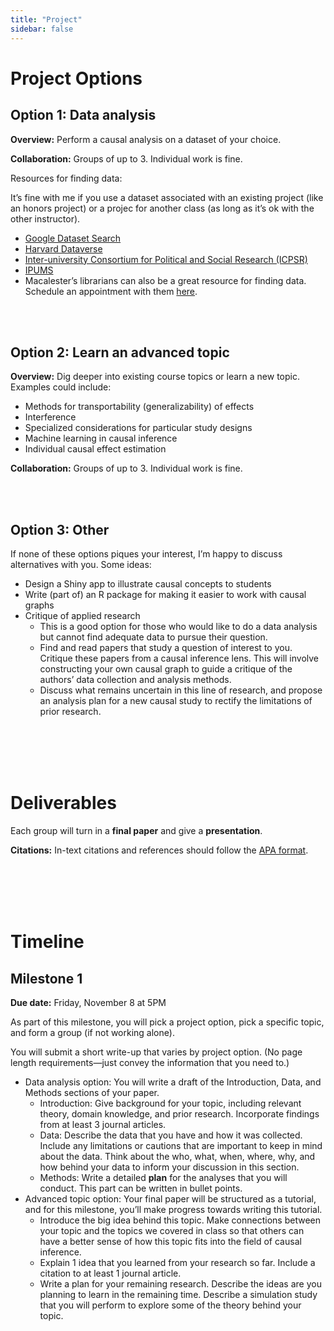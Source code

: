 ```yaml
---
title: "Project"
sidebar: false
---
```


# Project Options

## Option 1: Data analysis

**Overview:** Perform a causal analysis on a dataset of your choice.

**Collaboration:** Groups of up to 3. Individual work is fine.

Resources for finding data:

It's fine with me if you use a dataset associated with an existing project (like an honors project) or a projec for another class (as long as it's ok with the other instructor).

- [Google Dataset Search](https://datasetsearch.research.google.com/)
- [Harvard Dataverse](https://dataverse.harvard.edu/)
- [Inter-university Consortium for Political and Social Research (ICPSR)](https://www.icpsr.umich.edu/)
- [IPUMS](https://ipums.org/)
- Macalester's librarians can also be a great resource for finding data. Schedule an appointment with them [here](https://www.macalester.edu/library/askus/).


<br><br>


## Option 2: Learn an advanced topic

**Overview:** Dig deeper into existing course topics or learn a new topic. Examples could include:

- Methods for transportability (generalizability) of effects
- Interference
- Specialized considerations for particular study designs
- Machine learning in causal inference
- Individual causal effect estimation

**Collaboration:** Groups of up to 3. Individual work is fine.


<br><br>


## Option 3: Other

If none of these options piques your interest, I'm happy to discuss alternatives with you. Some ideas:

- Design a Shiny app to illustrate causal concepts to students
- Write (part of) an R package for making it easier to work with causal graphs
- Critique of applied research
    - This is a good option for those who would like to do a data analysis but cannot find adequate data to pursue their question.
    - Find and read papers that study a question of interest to you. Critique these papers from a causal inference lens. This will involve constructing your own causal graph to guide a critique of the authors' data collection and analysis methods.
    - Discuss what remains uncertain in this line of research, and propose an analysis plan for a new causal study to rectify the limitations of prior research.


<br><br><br><br>


# Deliverables

Each group will turn in a **final paper** and give a **presentation**.

**Citations:** In-text citations and references should follow the [APA format](https://owl.purdue.edu/owl/research_and_citation/apa_style/apa_formatting_and_style_guide/in_text_citations_author_authors.html).


<br><br><br><br>


# Timeline

## Milestone 1

**Due date:** Friday, November 8 at 5PM

As part of this milestone, you will pick a project option, pick a specific topic, and form a group (if not working alone).

You will submit a short write-up that varies by project option. (No page length requirements---just convey the information that you need to.)

- Data analysis option: You will write a draft of the Introduction, Data, and Methods sections of your paper.
    - Introduction: Give background for your topic, including relevant theory, domain knowledge, and prior research. Incorporate findings from at least 3 journal articles.
    - Data: Describe the data that you have and how it was collected. Include any limitations or cautions that are important to keep in mind about the data. Think about the who, what, when, where, why, and how behind your data to inform your discussion in this section.
    - Methods: Write a detailed **plan** for the analyses that you will conduct. This part can be written in bullet points.
    
- Advanced topic option: Your final paper will be structured as a tutorial, and for this milestone, you'll make progress towards writing this tutorial.
    - Introduce the big idea behind this topic. Make connections between your topic and the topics we covered in class so that others can have a better sense of how this topic fits into the field of causal inference.
    - Explain 1 idea that you learned from your research so far. Include a citation to at least 1 journal article.
    - Write a plan for your remaining research. Describe the ideas are you planning to learn in the remaining time. Describe a simulation study that you will perform to explore some of the theory behind your topic.
